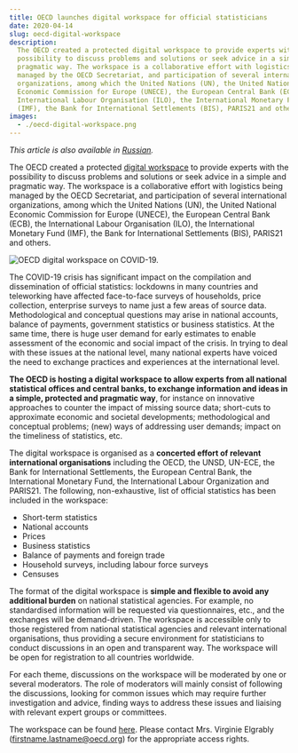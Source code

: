 ```yaml
---
title: OECD launches digital workspace for official statisticians
date: 2020-04-14
slug: oecd-digital-workspace
description:
  The OECD created a protected digital workspace to provide experts with the
  possibility to discuss problems and solutions or seek advice in a simple and
  pragmatic way. The workspace is a collaborative effort with logistics being
  managed by the OECD Secretariat, and participation of several international
  organizations, among which the United Nations (UN), the United National
  Economic Commission for Europe (UNECE), the European Central Bank (ECB), the
  International Labour Organisation (ILO), the International Monetary Fund
  (IMF), the Bank for International Settlements (BIS), PARIS21 and others.
images:
  - ./oecd-digital-workspace.png
---
```



_This article is also available in [Russian](./ru.pdf)._

The OECD created a protected
[digital workspace](https://community.oecd.org/community/official-stats-workspace-covid19)
to provide experts with the possibility to discuss problems and solutions or
seek advice in a simple and pragmatic way. The workspace is a collaborative
effort with logistics being managed by the OECD Secretariat, and participation
of several international organizations, among which the United Nations (UN), the
United National Economic Commission for Europe (UNECE), the European Central
Bank (ECB), the International Labour Organisation (ILO), the International
Monetary Fund (IMF), the Bank for International Settlements (BIS), PARIS21 and
others.

<Box mb={3}>
  <Img
    fluid={props.images[0]}
    title="OECD digital workspace on COVID-19."
    alt="OECD digital workspace on COVID-19."
  />
</Box>

The COVID-19 crisis has significant impact on the compilation and dissemination
of official statistics: lockdowns in many countries and teleworking have
affected face-to-face surveys of households, price collection, enterprise
surveys to name just a few areas of source data. Methodological and conceptual
questions may arise in national accounts, balance of payments, government
statistics or business statistics. At the same time, there is huge user demand
for early estimates to enable assessment of the economic and social impact of
the crisis. In trying to deal with these issues at the national level, many
national experts have voiced the need to exchange practices and experiences at
the international level.

**The OECD is hosting a digital workspace to allow experts from all national
statistical offices and central banks, to exchange information and ideas in a
simple, protected and pragmatic way**, for instance on innovative approaches to
counter the impact of missing source data; short-cuts to approximate economic
and societal developments; methodological and conceptual problems; (new) ways of
addressing user demands; impact on the timeliness of statistics, etc.

The digital workspace is organised as a **concerted effort of relevant
international organisations** including the OECD, the UNSD, UN-ECE, the Bank for
International Settlements, the European Central Bank, the International Monetary
Fund, the International Labour Organization and PARIS21. The following,
non-exhaustive, list of official statistics has been included in the workspace:

- Short-term statistics
- National accounts
- Prices
- Business statistics
- Balance of payments and foreign trade
- Household surveys, including labour force surveys
- Censuses

The format of the digital workspace is **simple and flexible to avoid any
additional burden** on national statistical agencies. For example, no
standardised information will be requested via questionnaires, etc., and the
exchanges will be demand-driven. The workspace is accessible only to those
registered from national statistical agencies and relevant international
organisations, thus providing a secure environment for statisticians to conduct
discussions in an open and transparent way. The workspace will be open for
registration to all countries worldwide.

For each theme, discussions on the workspace will be moderated by one or several
moderators. The role of moderators will mainly consist of following the
discussions, looking for common issues which may require further investigation
and advice, finding ways to address these issues and liaising with relevant
expert groups or committees.

The workspace can be found
[here](https://community.oecd.org/community/official-stats-workspace-covid19).
Please contact Mrs. Virginie Elgrably (firstname.lastname@oecd.org) for the
appropriate access rights.

